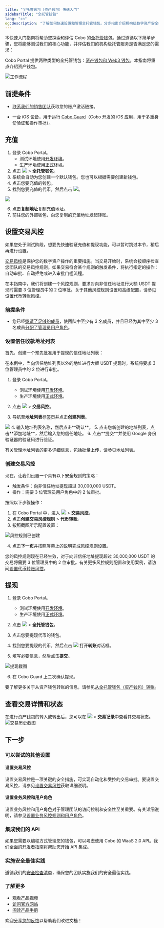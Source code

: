```yaml
---
title: "全托管钱包（资产钱包）快速入门"
sidebarTitle: "全托管钱包"
lang: "cn"
og:description: "了解如何快速设置和管理全托管钱包。分步指南介绍机构级数字资产安全托管和最佳实践。"
---
```



本快速入门指南将帮助您探索和评估 Cobo 的[全托管钱包](/cn/portal/custodial-wallets/introduction)。通过遵循以下简单步骤，您将能够测试我们的核心功能，并评估我们的机构级托管服务是否满足您的需求：

<Note>Cobo Portal 提供两种类型的全托管钱包：[资产钱包和 Web3 钱包](/cn/portal/custodial-wallets/introduction#types-of-custodial-wallets-on-cobo-portal)。本指南将重点介绍资产钱包。</Note>

<img src="/cn/images/quick-start-guide-custodial-wallets/workflow.svg" className="diagram" alt="工作流程"/>

## 前提条件

* [联系我们的销售团队](https://www.cobo.com/book-demo/?utm_source=product-manual&utm_medium=product&utm_campaign=pricing-plan-intro&utm_content=enterprise-contact-sales)获取您的账户激活链接。

* 一台 iOS 设备，用于运行 [Cobo Guard](/cn/guard/introduction)（Cobo 开发的 iOS 应用，用于多重身份验证和操作审批）。

<MySnippet />

## 充值
1. 登录 Cobo Portal。
    - 测试环境使用[开发环境](https://portal.dev.cobo.com)。
    - 生产环境使用[正式环境](https://portal.cobo.com)。
2. 点击 <img src="/cn/images/mpc-wallet/wallets-icon.svg" className="icon"></img> > **全托管钱包**。
3. 系统会自动为您创建一个默认钱包。您也可以根据需要创建新钱包。
4. 点击您要充值的钱包。
5. 找到您要充值的代币，然后点击 <img src="/cn/images/mpc-wallet/icon_deposit.svg" className="icon"></img>。

<img src="/cn/images/quick-start-guide-custodial-wallets/deposit.png" className="screenshot_modal"></img>

6. 点击**复制地址**复制充值地址。
7. 前往您的外部钱包，向您复制的充值地址发起转账。

## 设置交易风控
<Note>如果您处于测试阶段，想要先快速验证充值和提现功能，可以暂时跳过本节，稍后再进行设置。</Note>

<Accordion title="设置交易风控">

[交易风控](/cn/portal/risk-controls/tx-policies-overview)是保护您的数字资产操作的重要措施。当交易开始时，系统会按顺序检查您团队的交易风控规则。如果交易符合某个规则的触发条件，将执行指定的操作：自动审批、自动拒绝或进入审批门槛流程。

在本指南中，我们将创建一个风控规则，要求对向非信任地址进行大额 USDT 提现时需要 3 位管理员中的 2 位审批。关于其他风控规则设置和高级配置，请参见[设置代币转账风控](/cn/portal/risk-controls/off-chain-tx-set-transfer)。

### 前提条件
- 您已经[邀请了足够的成员](#invite-members)，使团队中至少有 3 名成员，并且已经为其中至少 3 名成员[分配了管理员用户角色](/cn/portal/organization/assign-roles-to-members)。

### 设置信任收款地址列表
首先，创建一个预先批准用于提现的信任地址列表：

<Info>在本例中，当向信任地址列表以外的地址进行大额 USDT 提现时，系统将要求 3 位管理员中的 2 位进行审批。</Info>

1. 登录 Cobo Portal。
    - 测试环境使用[开发环境](https://portal.dev.cobo.com)。
    - 生产环境使用[正式环境](https://portal.cobo.com)。

2. 点击 <img src="/cn/images/common/wallets_icon_cn.svg" className="icon"/> > **交易风控**。
3. 导航至**地址列表**标签页并点击**创建列表**。
<img src="/cn/images/risk-controls/create-an-address-list-cn.png" className="screenshot_full_screen"/>
4. 输入地址列表名称，然后点击**确认**。
5. 点击您新创建的地址列表，点击**添加地址**，然后输入您的信任地址。
6. 点击**提交**并使用 Google 身份验证器的验证码进行验证。

有关管理地址列表的更多详细信息，包括批量上传，请参见[地址列表](/cn/portal/risk-controls/address-list)。

### 创建交易风控
现在，让我们设置一个具有以下安全规则的策略：
- 触发条件：向非信任地址提现超过 30,000,000 USDT。
- 操作：需要 3 位管理员用户角色中的 2 位审批。

按照以下步骤操作：

1. 在 Cobo Portal 中，进入 <img src="/cn/images/common/wallets_icon_cn.svg" className="icon"/> > **交易风控**。
2. 点击**创建交易风控规则** > **代币转账**。
3. 按照截图所示配置设置：

<img src="/cn/images/quick-start-guide-custodial-wallets/example-policy.png" className="screenshot_full_screen" alt="风控规则已创建"/>

4. 点击**下一页**并按照屏幕上的说明完成风控规则设置。

您的风控规则现在已经生效，对于向非信任地址提现超过 30,000,000 USDT 的交易将需要 3 位管理员中的 2 位审批。有关更多风控规则配置和使用案例，请访问[设置代币转账风控](/cn/portal/risk-controls/off-chain-tx-set-transfer)。
</Accordion>

## 提现
1. 登录 Cobo Portal。
   - 测试环境使用[开发环境](https://portal.dev.cobo.com)。
   - 生产环境使用[正式环境](https://portal.cobo.com)。

2. 点击 <img src="/cn/images/mpc-wallet/wallets-icon.svg" className="icon"></img> > **全托管钱包**。
3. 点击您要提现代币的钱包。
4. 找到您要提现的代币，然后点击 <img src="/cn/images/custodial-wallet/withdraw-icon.png" className="icon"/> 打开**转账**对话框。

5. 填写必要信息，然后点击**提交**。

<img src="/cn/images/quick-start-guide-custodial-wallets/withdraw.png" className="screenshot_modal" alt="提现截图" />

6. 在 Cobo Guard 上二次确认提现。

<Info>要了解更多关于从资产钱包转账的信息，请参见[从全托管钱包（资产钱包）转账](/cn/portal/transfers/from-asset-wallets)。</Info>

## 查看交易详情和状态
在进行资产钱包的转入或转出后，您可以在 <img src="/cn/images/mpc-wallet/wallets-icon.svg" className="icon"></img> > **交易记录**中查看其交易状态。
<img src="/cn/images/quick-start-guide-custodial-wallets/transaction-history.png" className="screenshot_full_screen" alt="交易历史截图" />

## 下一步
### 可以尝试的其他设置

#### 设置交易风控
设置交易风控是一项关键的安全措施，可实现自动化和受控的交易审批。要设置交易风控，请参见[设置交易风控](#设置交易风控)获取详细说明。

#### 设置业务风控和用户角色
设置业务风控和用户角色对于管理团队的访问控制和安全性至关重要。有关详细说明，请参见[设置业务风控规则和用户角色](/cn/portal/quick-start-guide-custodial-wallets#设置业务风控和用户角色)。

### 集成我们的 API
如果您需要以编程方式管理您的钱包，可以考虑使用 Cobo 的 WaaS 2.0 API。我们全面的[开发者指南](https://www.cobo.com/developers/v2_cn/guides/custodial-wallets/get-started-asset-wallets)将帮助您开始 API 集成。

### 实施安全最佳实践
遵循我们的[安全检查清单](/cn/portal/security-checklist)，确保您的团队实施我们的安全最佳实践。

### 了解更多
- [观看产品视频](https://www.youtube.com/watch?v=D4CMsRf3WW0)
- [访问官方网站](https://www.cobo.com/products/wallet/custodial-wallet)
- [阅读产品手册](https://manuals.cobo.com/cn/portal/custodial-wallets/introduction)



<Tip>欢迎[分享您的反馈](https://forms.zohopublic.com/cobo/form/DocumentFeedbackForm/formperma/QvLOhxJv1_JMsJ-1dleZ8Itb_7rzN-LtgvsDdxosoVI?referrername=manuals)以帮助我们改进文档！</Tip>
